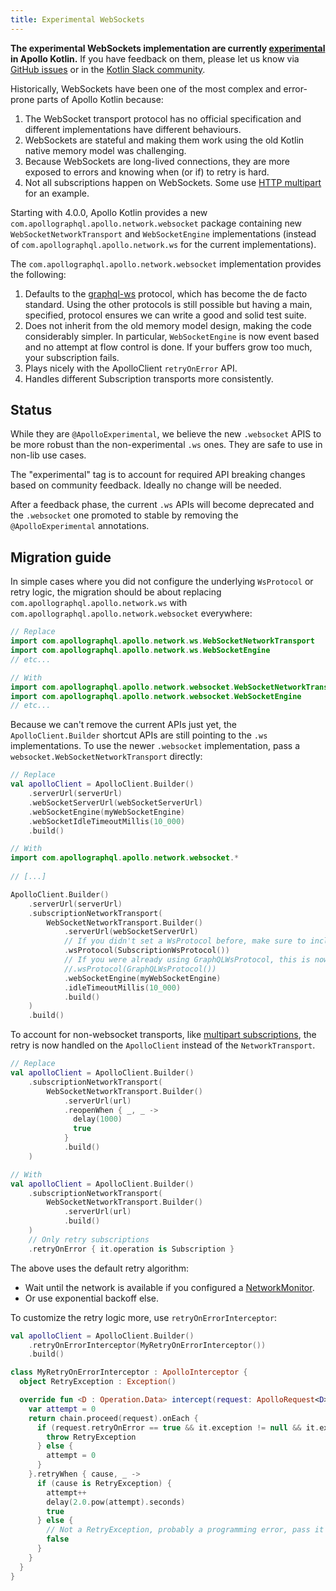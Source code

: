 ```yaml
---
title: Experimental WebSockets
---
```


<ExperimentalFeature>

**The experimental WebSockets implementation are currently [experimental](https://www.apollographql.com/docs/resources/product-launch-stages/#experimental-features) in Apollo Kotlin.** If you have feedback on them, please let us know via [GitHub issues](https://github.com/apollographql/apollo-kotlin/issues/new?assignees=&labels=Type%3A+Bug&template=bug_report.md) or in the [Kotlin Slack community](https://slack.kotl.in/).

</ExperimentalFeature>

Historically, WebSockets have been one of the most complex and error-prone parts of Apollo Kotlin because:

1. The WebSocket transport protocol has no official specification and different implementations have different behaviours.
2. WebSockets are stateful and making them work using the old Kotlin native memory model was challenging.
3. Because WebSockets are long-lived connections, they are more exposed to errors and knowing when (or if) to retry is hard.
4. Not all subscriptions happen on WebSockets. Some use [HTTP multipart](https://www.apollographql.com/docs/router/executing-operations/subscription-multipart-protocol/) for an example.

Starting with 4.0.0, Apollo Kotlin provides a new `com.apollographql.apollo.network.websocket` package containing new `WebSocketNetworkTransport` and `WebSocketEngine` implementations (instead of `com.apollographql.apollo.network.ws` for the current implementations).

The `com.apollographql.apollo.network.websocket` implementation provides the following:

1. Defaults to the [graphql-ws](https://github.com/enisdenjo/graphql-ws/blob/master/PROTOCOL.md) protocol, which has become the de facto standard. Using the other protocols is still possible but having a main, specified, protocol ensures we can write a good and solid test suite.
2. Does not inherit from the old memory model design, making the code considerably simpler. In particular, `WebSocketEngine` is now event based and no attempt at flow control is done. If your buffers grow too much, your subscription fails.
3. Plays nicely with the ApolloClient `retryOnError` API.
4. Handles different Subscription transports more consistently.

## Status

While they are `@ApolloExperimental`, we believe the new `.websocket` APIS to be more robust than the non-experimental `.ws` ones. They are safe to use in non-lib use cases.

The "experimental" tag is to account for required API breaking changes based on community feedback. Ideally no change will be needed.

After a feedback phase, the current `.ws` APIs will become deprecated and the `.websocket` one promoted to stable by removing the `@ApolloExperimental` annotations. 

## Migration guide

In simple cases where you did not configure the underlying `WsProtocol` or retry logic, the migration should be about replacing `com.apollographql.apollo.network.ws` with `com.apollographql.apollo.network.websocket` everywhere:

```kotlin
// Replace
import com.apollographql.apollo.network.ws.WebSocketNetworkTransport
import com.apollographql.apollo.network.ws.WebSocketEngine
// etc...

// With
import com.apollographql.apollo.network.websocket.WebSocketNetworkTransport
import com.apollographql.apollo.network.websocket.WebSocketEngine
// etc...
```

Because we can't remove the current APIs just yet, the `ApolloClient.Builder` shortcut APIs are still pointing to the `.ws` implementations. To use the newer `.websocket` implementation, pass a `websocket.WebSocketNetworkTransport` directly:

```kotlin
// Replace
val apolloClient = ApolloClient.Builder()
    .serverUrl(serverUrl)
    .webSocketServerUrl(webSocketServerUrl)
    .webSocketEngine(myWebSocketEngine)
    .webSocketIdleTimeoutMillis(10_000)
    .build()

// With
import com.apollographql.apollo.network.websocket.*
    
// [...]

ApolloClient.Builder()
    .serverUrl(serverUrl)
    .subscriptionNetworkTransport(
        WebSocketNetworkTransport.Builder()
            .serverUrl(webSocketServerUrl)
            // If you didn't set a WsProtocol before, make sure to include this 
            .wsProtocol(SubscriptionWsProtocol())
            // If you were already using GraphQLWsProtocol, this is now the default
            //.wsProtocol(GraphQLWsProtocol())
            .webSocketEngine(myWebSocketEngine)
            .idleTimeoutMillis(10_000)
            .build()
    )
    .build()
```

To account for non-websocket transports, like [multipart subscriptions](https://www.apollographql.com/docs/router/executing-operations/subscription-multipart-protocol/), the retry is now handled on the `ApolloClient` instead of the `NetworkTransport`.

```kotlin
// Replace
val apolloClient = ApolloClient.Builder()
    .subscriptionNetworkTransport(
        WebSocketNetworkTransport.Builder()
            .serverUrl(url)
            .reopenWhen { _, _ ->
              delay(1000)
              true
            }
            .build()
    )

// With
val apolloClient = ApolloClient.Builder()
    .subscriptionNetworkTransport(
        WebSocketNetworkTransport.Builder()
            .serverUrl(url)
            .build()
    )
    // Only retry subscriptions
    .retryOnError { it.operation is Subscription }
```

The above uses the default retry algorithm:

* Wait until the network is available if you configured a [NetworkMonitor](network-connectivity).
* Or use exponential backoff else.

To customize the retry logic more, use `retryOnErrorInterceptor`:

```kotlin
val apolloClient = ApolloClient.Builder()
    .retryOnErrorInterceptor(MyRetryOnErrorInterceptor())
    .build()

class MyRetryOnErrorInterceptor : ApolloInterceptor {
  object RetryException : Exception()

  override fun <D : Operation.Data> intercept(request: ApolloRequest<D>, chain: ApolloInterceptorChain): Flow<ApolloResponse<D>> {
    var attempt = 0
    return chain.proceed(request).onEach {
      if (request.retryOnError == true && it.exception != null && it.exception is ApolloNetworkException) {
        throw RetryException
      } else {
        attempt = 0
      }
    }.retryWhen { cause, _ ->
      if (cause is RetryException) {
        attempt++
        delay(2.0.pow(attempt).seconds)
        true
      } else {
        // Not a RetryException, probably a programming error, pass it through
        false
      }
    }
  }
}
```
